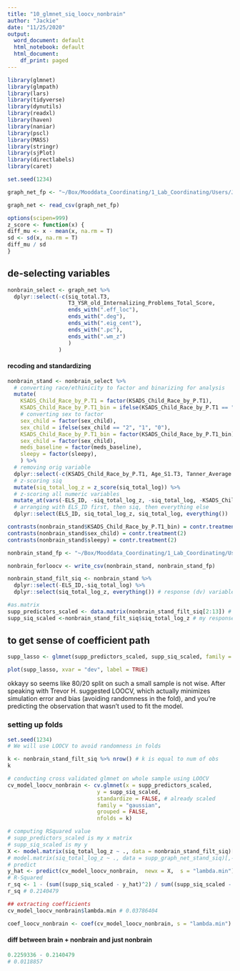 ```yaml
---
title: "10_glmnet_siq_loocv_nonbrain"
author: "Jackie"
date: "11/25/2020"
output:
  word_document: default
  html_notebook: default
  html_document:
    df_print: paged
---
```


```r
library(glmnet)
library(glmpath)
library(lars)
library(tidyverse)
library(dynutils)
library(readxl)
library(haven)
library(naniar)
library(pscl)
library(MASS)
library(stringr)
library(sjPlot)
library(directlabels)
library(caret)

set.seed(1234)
```

```r
graph_net_fp <- "~/Box/Mooddata_Coordinating/1_Lab_Coordinating/Users/JackieSchwartz/PHIND_RS_and_Suicide/Octo2020Analysis/siq_graph.csv"

graph_net <- read_csv(graph_net_fp)
```

```r
options(scipen=999) 
z_score <- function(x) {
diff_mu <- x - mean(x, na.rm = T)
sd <- sd(x, na.rm = T)
diff_mu / sd
}
```

## de-selecting variables
```r
nonbrain_select <- graph_net %>%
  dplyr::select(-c(siq_total.T3, 
                   T3_YSR_old_Internalizing_Problems_Total_Score,
                   ends_with(".eff_loc"), 
                   ends_with(".deg"),
                   ends_with(".eig_cent"),
                   ends_with(".pc"),
                   ends_with(".wm_z")
                   )
                )
```

#### recoding and standardizing
```r

nonbrain_stand <- nonbrain_select %>%
  # converting race/ethinicity to factor and binarizing for analysis
  mutate(
    KSADS_Child_Race_by_P.T1 = factor(KSADS_Child_Race_by_P.T1),
    KSADS_Child_Race_by_P.T1_bin = ifelse(KSADS_Child_Race_by_P.T1 == "1", "1", "0"),
    # converting sex to factor
    sex_child = factor(sex_child),
    sex_child = ifelse(sex_child == "2", "1", "0"),
    KSADS_Child_Race_by_P.T1_bin = factor(KSADS_Child_Race_by_P.T1_bin),
    sex_child = factor(sex_child),
    meds_baseline = factor(meds_baseline),
    sleepy = factor(sleepy),
    ) %>%
  # removing orig variable
  dplyr::select(-c(KSADS_Child_Race_by_P.T1, Age_S1.T3, Tanner_Average.T3, meds_baseline, T1_KSADS_C_or_P_Thoughts, T1_KSADS_C_or_P_bx)) %>%
  # z-scoring siq
  mutate(siq_total_log_z = z_score(siq_total_log)) %>%
  # z-scoring all numeric variables
  mutate_at(vars(-ELS_ID, -siq_total_log_z, -siq_total_log, -KSADS_Child_Race_by_P.T1_bin, -sex_child, -sleepy), z_score) %>%
  # arranging with ELS_ID first, then siq, then everything else
  dplyr::select(ELS_ID, siq_total_log_z, siq_total_log, everything())

contrasts(nonbrain_stand$KSADS_Child_Race_by_P.T1_bin) = contr.treatment(2)
contrasts(nonbrain_stand$sex_child) = contr.treatment(2)
contrasts(nonbrain_stand$sleepy) = contr.treatment(2)

nonbrain_stand_fp <- "~/Box/Mooddata_Coordinating/1_Lab_Coordinating/Users/JackieSchwartz/PHIND_RS_and_Suicide/Octo2020Analysis/siq_nonbrain_stand.csv"

nonbrain_forloocv <- write_csv(nonbrain_stand, nonbrain_stand_fp)
```

```r
nonbrain_stand_filt_siq <- nonbrain_stand %>%
  dplyr::select(-ELS_ID,-siq_total_log) %>%
  dplyr::select(siq_total_log_z, everything()) # response (dv) variable in first column

#as.matrix
supp_predictors_scaled <- data.matrix(nonbrain_stand_filt_siq[2:13]) # columns 2 - 13 are predictors
supp_siq_scaled <-nonbrain_stand_filt_siq$siq_total_log_z # my response variable
```

## to get sense of coefficient path
```r
supp_lasso <- glmnet(supp_predictors_scaled, supp_siq_scaled, family = "gaussian", alpha = 1)

plot(supp_lasso, xvar = "dev", label = TRUE)
```

okkayy so seems like 80/20 split on such a small sample is not wise. After speaking with Trevor H. suggested LOOCV, which actually minimizes simulation error and bias (avoiding randomness in the fold), and you're predicting the observation that wasn't used to fit the model.

### setting up folds
```r
set.seed(1234)
# We will use LOOCV to avoid randomness in folds

k <- nonbrain_stand_filt_siq %>% nrow() # k is equal to num of obs
k
```


```r
# conducting cross validated glmnet on whole sample using LOOCV
cv_model_loocv_nonbrain <- cv.glmnet(x = supp_predictors_scaled,
                            y = supp_siq_scaled,
                            standardize = FALSE, # already scaled
                            family = "gaussian",
                            grouped = FALSE,
                            nfolds = k)

# computing RSquared value
# supp_predictors_scaled is my x matrix
# supp_siq_scaled is my y
X <- model.matrix(siq_total_log_z ~ ., data = nonbrain_stand_filt_siq)[,-1]
# model.matrix(siq_total_log_z ~ ., data = supp_graph_net_stand_siq)[,-1]
# predict
y_hat <- predict(cv_model_loocv_nonbrain,  newx = X,  s = "lambda.min")
# R-Squared
r_sq <- 1 - (sum((supp_siq_scaled - y_hat)^2) / sum((supp_siq_scaled - mean(supp_siq_scaled))^2))
r_sq # 0.2140479

## extracting coefficients
cv_model_loocv_nonbrain$lambda.min # 0.03786404

coef_loocv_nonbrain <- coef(cv_model_loocv_nonbrain, s = "lambda.min")
```
#### diff between brain + nonbrain and just nonbrain
```r
0.2259336 - 0.2140479
# 0.0118857
```

